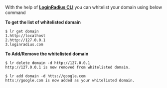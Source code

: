 With the help of **<a href="https://github.com/LoginRadius/lr-cli/" target="_blank">LoginRadius CLI</a>** you can whitelist your domain using below command

**To get the list of whitelisted domain**

```shell
$ lr get domain
1.http://localhost
2.http://127.0.0.1
3.loginradius.com
```

**To Add/Remove the whitelisted domain**

```shell
$ lr delete domain -d http://127.0.0.1
http://127.0.0.1 is now removed from whitelisted domain.

$ lr add domain -d htts://google.com
htts://google.com is now added as your whitelisted domain.
```
